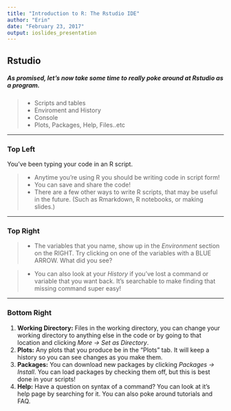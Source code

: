 ```yaml
---
title: "Introduction to R: The Rstudio IDE"
author: "Erin"
date: "February 23, 2017"
output: ioslides_presentation
---
```



## Rstudio
##### As promised, let's now take some time to really poke around at Rstudio as a program.
>- Scripts and tables
>- Enviroment and History
>- Console
>- Plots, Packages, Help, Files..etc

***

### Top Left
You've been typing your code in an R script.

>- Anytime you're using R you should be writing code in script form!
>- You can save and share the code!
>- There are a few other ways to write R scripts, that may be useful in the future. \n (Such as Rmarkdown, R notebooks, or making slides.)


***
### Top Right
>- The variables that you name, show up in the *Environment* section on the RIGHT.
Try clicking on one of the variables with a BLUE ARROW. What did you see? 

>- You can also look at your *History* if you've lost a command or variable that you want back. It's searchable to make finding that missing command super easy!

***

### Bottom Right
1. **Working Directory:** Files in the working directory, you can change your working directory to anything else in the code or by going to that location and clicking *More -> Set as Directory*.
1. **Plots:** Any plots that you produce be in the "Plots" tab. It will keep a history so you can see changes as you make them.
1. **Packages:** You can download new packages by clicking *Packages -> Install*. You can load packages by checking them off, but this is best done in your scripts!
1. **Help:** Have a question on syntax of a command? You can look at it's help page by searching for it. You can also poke around tutorials and FAQ.
